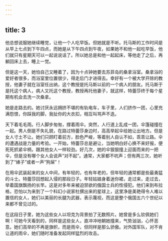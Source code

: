 ```yaml
---
---
---
```

title: 3
---




他总想说服她继续睡觉，让他一个人吃早饭。但她就是不听。托马斯的工作时间是从早上七点到下午四点，而她是从下午四点到午夜，如果她不和他一起吃早饭，他们就只有星期天可以一起说说话了。所以她总是和他一起起床，等他走了之后，再躺回床上去，睡上一觉。

但是这一天，她怕自己又睡着了，因为十点钟她要去苏菲岛的桑拿浴室。桑拿浴的爱好者很多，而浴室里位置很少，得走后门才进得去。幸好有一个被大学开除的教授，他妻子就在浴室任出纳，这个教授是托马斯以前的一个病人的朋友。托马斯于是托这个病人，病人又托这个教授，教授再托他妻子，就这样，特蕾莎终于每个星期有机会去洗一次桑拿。

她是走路去的。她讨厌永远拥挤不堪的有轨电车，车子里，人们挤作一团，心里充满怨恨，你踩我的脚，我扯你的大衣扣，相互叫骂声不迭。

天下着毛毛雨。行人脚步匆匆，撑着雨伞。突然，人行道上乱成一团，伞篷碰撞在一起。男人倒是不失礼貌，在路过特蕾莎身边时，高高举起伞给她让出地方。但是女人寸土不让。她们只顾盯着前方，脸色严峻，等着别人自认不如，乖乖让路。伞的遭遇战是力量的考验。一开始，特蕾莎总是避让，当她明白好心换不来好报，便死死抓紧伞柄，跟其他女人一样较劲。好几次，她的伞狠狠撞上迎面而来的一把伞，但是没有哪个女人会说声“对不起”。通常，大家都不吭声；但有两三次，她听到了“婊子”或者一声“狗屎”！

在用伞武装起来的女人中间，有年轻的，也有年老的，但年轻的通常都是些最勇猛的斗士。特蕾莎回想起入侵的那段日子。年轻姑娘身着迷你裙，走过来，走过去，举着国旗飘扬的长竿。这是对多年来被迫禁欲的俄国士兵的性侵犯。他们来到布拉格，恐怕以为来到了一个科幻小说家杜撰出来的星球上，这里净是美艳得令人难以置信的女人，她们以美丽的长腿为武器，表示蔑视，而这是整个俄国五六个世纪以来都不曾见过的。

在这段日子里，她为这些女人以坦克为背景拍了无数照片。她曾是多么钦佩她们啊！可她今天看到的，同样是这些女人，直冲冲地朝她撞来，气势汹汹，心怀恶意。她们高举的不再是旗帜，而是雨伞，但同样是那么骄傲。对外国军队，对不肯让道的雨伞，她们随时准备发起同样猛烈的攻击。